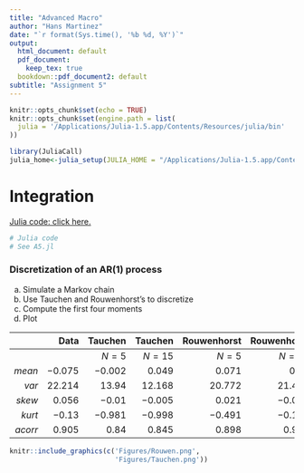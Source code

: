 ```yaml
---
title: "Advanced Macro"
author: "Hans Martinez"
date: "`r format(Sys.time(), '%b %d, %Y')`"
output:
  html_document: default
  pdf_document:
    keep_tex: true
  bookdown::pdf_document2: default
subtitle: "Assignment 5"
---
```


```r
knitr::opts_chunk$set(echo = TRUE)
knitr::opts_chunk$set(engine.path = list(
  julia = '/Applications/Julia-1.5.app/Contents/Resources/julia/bin'
))
```
```r
library(JuliaCall)
julia_home<-julia_setup(JULIA_HOME = "/Applications/Julia-1.5.app/Contents/Resources/julia/bin")
```

<!-- ```{=latex} -->
# Integration

[Julia code: click here.](https://github.com/hans-mtz/AdvMacro/blob/master/Assignment5/A5.jl)

```julia
# Julia code
# See A5.jl

```

### Discretization of an AR(1) process

a) Simulate a Markov chain
b) Use Tauchen and Rouwenhorst's to discretize
c) Compute the first four moments
d) Plot


|         |   Data   | Tauchen  | Tauchen    |    Rouwenhorst | Rouwenhorst |
| -------:| --------:| ---------:| ---------:| --------------:| -------------:|
|         |          |   $N = 5$ |  $N = 15$ |        $N = 5$ |      $N = 15$ |
|  $mean$ | $-0.075$ |  $-0.002$ |   $0.049$ |        $0.071$ |        $0.08$ |
|   $var$ | $22.214$ |   $13.94$ |  $12.168$ |       $20.772$ |      $21.403$ |
|  $skew$ |  $0.056$ |   $-0.01$ |  $-0.005$ |        $0.021$ |      $-0.042$ |
|  $kurt$ |  $-0.13$ |  $-0.981$ |  $-0.998$ |       $-0.491$ |      $-0.191$ |
| $acorr$ |  $0.905$ |    $0.84$ |   $0.845$ |        $0.898$ |       $0.902$ |


```r
knitr::include_graphics(c('Figures/Rouwen.png',
                          'Figures/Tauchen.png'))
```


